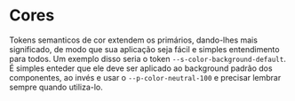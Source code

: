 
<Meta title="Design Tokens/Semântico/Cores" />

# Cores

Tokens semanticos de cor extendem os primários, dando-lhes mais significado,
de modo que sua aplicação seja fácil e simples entendimento para todos. Um exemplo
disso seria o token `--s-color-background-default`. É simples enteder que ele deve
ser aplicado ao background padrão dos componentes, ao invés e usar o 
`--p-color-neutral-100` e precisar lembrar sempre quando utiliza-lo.

<Story of={TokensStories.semanticsColors} />

